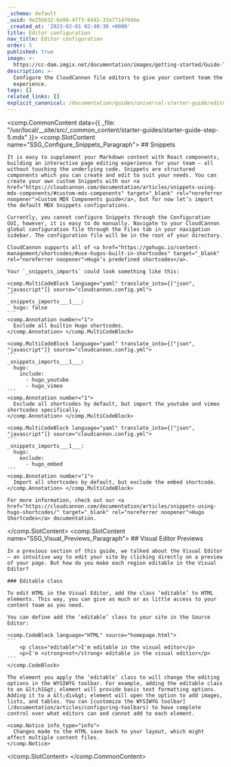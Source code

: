 ```yaml
---
_schema: default
_uuid: 9e25b632-6e98-4ff3-8442-33a7714704be
_created_at: '2023-02-01 02:40:30 +0000'
title: Editor configuration
nav_title: Editor configuration
order: 5
published: true
image: >-
  https://cc-dam.imgix.net/documentation/images/getting-started/Guide-Thumbnails/CloudCannon-Getting-Started-Thumbnail-Hugo.png
description: >-
  Configure the CloudCannon file editors to give your content team the best
  experience.
tags: []
related_links: []
explicit_canonical: /documentation/guides/universal-starter-guide/editor-configuration/
---
```

<comp.CommonContent data={{ _file: "/usr/local/__site/src/_common_content/starter-guides/starter-guide-step-5.mdx" }}>
  <comp.SlotContent name="SSG_Configure_Snippets_Paragraph">
    ## Snippets

    It is easy to supplement your Markdown content with React components, building an interactive page editing experience for your team — all without touching the underlying code. Snippets are structured components which you can create and edit to suit your needs. You can create your own custom Snippets with our <a href="https://cloudcannon.com/documentation/articles/snippets-using-mdx-components/#custom-mdx-components" target="_blank" rel="noreferrer noopener">Custom MDX Components guide</a>, but for now let’s import the default MDX Snippets configurations.

    Currently, you cannot configure Snippets through the Configuration GUI, however, it is easy to do manually. Navigate to your CloudCannon global configuration file through the Files tab in your navigation sidebar. The configuration file will be in the root of your directory.

    CloudCannon supports all of <a href="https://gohugo.io/content-management/shortcodes/#use-hugos-built-in-shortcodes" target="_blank" rel="noreferrer noopener">Hugo’s predefined shortcodes</a>.

    Your `_snippets_imports` could look something like this:

    <comp.MultiCodeBlock language="yaml" translate_into={["json", "javascript"]} source="cloudcannon.config.yml">
    ```
    _snippets_imports___1___:
      hugo: false
    ```
    <comp.Annotation number="1">
      Exclude all builtin Hugo shortcodes.
    </comp.Annotation> </comp.MultiCodeBlock>
    
    <comp.MultiCodeBlock language="yaml" translate_into={["json", "javascript"]} source="cloudcannon.config.yml">
    ```
    _snippets_imports___1___:
      hugo:
        include:
          - hugo_youtube
          - hugo_vimeo
    ```
    <comp.Annotation number="1">
      Exclude all shortcodes by default, but import the youtube and vimeo shortcodes specifically.
    </comp.Annotation> </comp.MultiCodeBlock>
    
    <comp.MultiCodeBlock language="yaml" translate_into={["json", "javascript"]} source="cloudcannon.config.yml">
    ```
    _snippets_imports___1___:
      hugo:
        exclude:
          - hugo_embed
    ```
    <comp.Annotation number="1">
      Import all shortcodes by default, but exclude the embed shortcode.
    </comp.Annotation> </comp.MultiCodeBlock>

    For more information, check out our <a href="https://cloudcannon.com/documentation/articles/snippets-using-hugo-shortcodes/" target="_blank" rel="noreferrer noopener">Hugo Shortcodes</a> documentation.
  </comp.SlotContent>
  <comp.SlotContent name="SSG_Visual_Previews_Paragraph">
    ## Visual Editor Previews

    In a previous section of this guide, we talked about the Visual Editor — an intuitive way to edit your site by clicking directly on a preview of your page. But how do you make each region editable in the Visual Editor?

    ### Editable class

    To edit HTML in the Visual Editor, add the class ‘editable’ to HTML elements. This way, you can give as much or as little access to your content team as you need.

    You can define add the ‘editable’ class to your site in the Source Editor:

    <comp.CodeBlock language="HTML" source="homepage.html">
    ```
        <p class="editable">I'm editable in the visual editor</p>
        <p>I'm <strong>not</strong> editable in the visual editior</p>
    ```
    </comp.CodeBlock>

    The element you apply the ‘editable’ class to will change the editing options in the WYSIWYG toolbar. For example, adding the editable class to an &lt;h1&gt; element will provide basic text formatting options. Adding it to a &lt;div&gt; element will open the option to add images, lists, and tables. You can [customize the WYSIWYG toolbar](/documentation/articles/configuring-toolbars) to have complete control over what editors can and cannot add to each element.

    <comp.Notice info_type="info">
      Changes made to the HTML save back to your layout, which might affect multiple content files.
    </comp.Notice>
  </comp.SlotContent>
</comp.CommonContent>